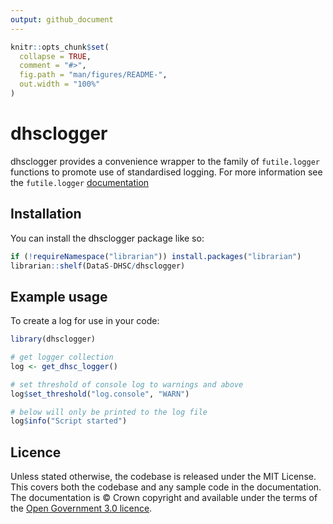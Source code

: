 ```yaml
---
output: github_document
---
```


<!-- README.md is generated from README.Rmd. Please edit that file -->

```r
knitr::opts_chunk$set(
  collapse = TRUE,
  comment = "#>",
  fig.path = "man/figures/README-",
  out.width = "100%"
)
```

# dhsclogger

dhsclogger provides a convenience wrapper to the family of `futile.logger`
functions to promote use of standardised logging. For more information
see the `futile.logger` [documentation](https://github.com/zatonovo/futile.logger)

## Installation

You can install the dhsclogger package like so:

``` r
if (!requireNamespace("librarian")) install.packages("librarian")
librarian::shelf(DataS-DHSC/dhsclogger)
```

## Example usage

To create a log for use in your code:

```r
library(dhsclogger)

# get logger collection
log <- get_dhsc_logger()

# set threshold of console log to warnings and above
log$set_threshold("log.console", "WARN")

# below will only be printed to the log file
log$info("Script started")

```

## Licence

Unless stated otherwise, the codebase is released under the MIT License. This 
covers both the codebase and any sample code in the documentation. The 
documentation is © Crown copyright and available under the terms of the [Open 
Government 3.0 licence](https://www.nationalarchives.gov.uk/doc/open-government-licence/version/3/).
